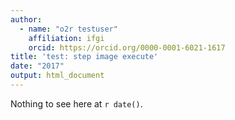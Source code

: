 ```yaml
---
author:
  - name: "o2r testuser"
    affiliation: ifgi
    orcid: https://orcid.org/0000-0001-6021-1617
title: 'test: step image execute'
date: "2017"
output: html_document
---
```


Nothing to see here at `r date()`.
